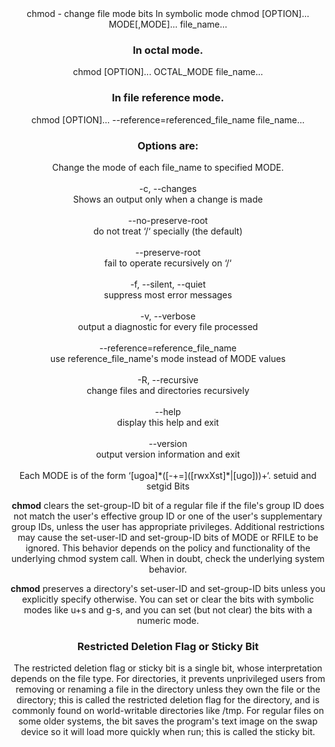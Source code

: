 
<Layout title="chmod syntax | Open Web Tools">
  <Center>
    <Flex flexDirection="column" w="60%">
<Heading as="h3" align="left" size="md">
    chmod - change file mode bits
</Heading>
<Heading as="h6" align="center" size="md">
  In symbolic mode
</Heading>
<CodeElement hideCopy="true">
  chmod [OPTION]... MODE[,MODE]... file_name...
</CodeElement>

### In octal mode.

<CodeElement hideCopy="true">
  chmod [OPTION]... OCTAL_MODE file_name...
</CodeElement>

### In file reference mode.

<CodeElement hideCopy="true">
  chmod [OPTION]... --reference=referenced_file_name file_name...
</CodeElement>

### Options are:

<CodeElement hideCopy="true">
  Change the mode of each file_name to specified MODE.
  <br />
  <br />
  -c, --changes
  <br />
  Shows an output only when a change is made
  <br />
  <br />
  --no-preserve-root
  <br />
  do not treat &lsquo;/&lsquo; specially (the default)
  <br />
  <br />
  --preserve-root
  <br />
  fail to operate recursively on &lsquo;/&lsquo;
  <br />
  <br />
  -f, --silent, --quiet
  <br />
  suppress most error messages
  <br />
  <br />
  -v, --verbose
  <br />
  output a diagnostic for every file processed
  <br />
  <br />
  --reference=reference_file_name
  <br />
  use reference_file_name&apos;s mode instead of MODE values
  <br />
  <br />
  -R, --recursive
  <br />
  change files and directories recursively
  <br />
  <br />
  --help
  <br />
  display this help and exit
  <br />
  <br />
  --version
  <br />
  output version information and exit
  <br />
  <br />
  Each MODE is of the form &lsquo;[ugoa]*([-+=]([rwxXst]*|[ugo]))+&lsquo;.
</CodeElement>

<Heading as="h6" align="center" size="md">
  setuid and setgid Bits
</Heading>

**chmod** clears the set-group-ID bit of a regular file if the file&apos;s group ID does not match the user&apos;s effective group ID or one of the user&apos;s supplementary group IDs, unless the user has appropriate privileges. Additional restrictions may cause the set-user-ID and set-group-ID bits of MODE or RFILE to be ignored. This behavior depends on the policy and functionality of the underlying chmod system call. When in doubt, check the underlying system behavior.

**chmod** preserves a directory&apos;s set-user-ID and set-group-ID bits unless you explicitly specify otherwise. You can set or clear the bits with symbolic modes like u+s and g-s, and you can set (but not clear) the bits with a numeric mode.

### Restricted Deletion Flag or Sticky Bit

The restricted deletion flag or sticky bit is a single bit, whose interpretation depends on the file type. For directories, it prevents unprivileged users from removing or renaming a file in the directory unless they own the file or the directory; this is called the restricted deletion flag for the directory, and is commonly found on world-writable directories like /tmp. For regular files on some older systems, the bit saves the program&apos;s text image on the swap device so it will load more quickly when run; this is called the sticky bit.

</Flex>
  </Center>
</Layout>
